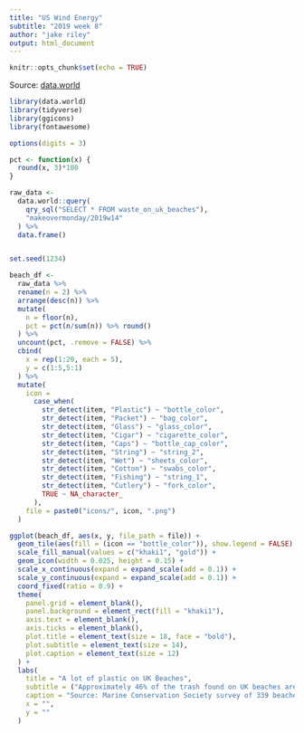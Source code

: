 ```yaml
---
title: "US Wind Energy"
subtitle: "2019 week 8"
author: "jake riley"
output: html_document
---
```


```r
knitr::opts_chunk$set(echo = TRUE)
```

Source: [data.world](https://data.world/makeovermonday/2019w14)

```r
library(data.world)
library(tidyverse)
library(ggicons)
library(fontawesome)

options(digits = 3)

pct <- function(x) {
  round(x, 3)*100
}

raw_data <-
  data.world::query(
    qry_sql("SELECT * FROM waste_on_uk_beaches"),
    "makeovermonday/2019w14"
  ) %>% 
  data.frame()


set.seed(1234)

beach_df <-
  raw_data %>%
  rename(n = 2) %>% 
  arrange(desc(n)) %>% 
  mutate(
    n = floor(n),
    pct = pct(n/sum(n)) %>% round()
  ) %>% 
  uncount(pct, .remove = FALSE) %>% 
  cbind(
    x = rep(1:20, each = 5),
    y = c(1:5,5:1)
  ) %>%
  mutate(
    icon =
      case_when(
        str_detect(item, "Plastic") ~ "bottle_color",
        str_detect(item, "Packet") ~ "bag_color",
        str_detect(item, "Glass") ~ "glass_color",
        str_detect(item, "Cigar") ~ "cigarette_color",
        str_detect(item, "Caps") ~ "bottle_cap_color",
        str_detect(item, "String") ~ "string_2",
        str_detect(item, "Wet") ~ "sheets_color",
        str_detect(item, "Cotton") ~ "swabs_color",
        str_detect(item, "Fishing") ~ "string_1",
        str_detect(item, "Cutlery") ~ "fork_color",
        TRUE ~ NA_character_
      ),
    file = paste0("icons/", icon, ".png")
  )

ggplot(beach_df, aes(x, y, file_path = file)) +
  geom_tile(aes(fill = (icon == "bottle_color")), show.legend = FALSE) +
  scale_fill_manual(values = c("khaki1", "gold")) +
  geom_icon(width = 0.025, height = 0.15) +
  scale_x_continuous(expand = expand_scale(add = 0.1)) +
  scale_y_continuous(expand = expand_scale(add = 0.1)) +
  coord_fixed(ratio = 0.9) +
  theme(
    panel.grid = element_blank(),
    panel.background = element_rect(fill = "khaki1"),
    axis.text = element_blank(),
    axis.ticks = element_blank(),
    plot.title = element_text(size = 18, face = "bold"),
    plot.subtitle = element_text(size = 14),
    plot.caption = element_text(size = 12)
  ) +
  labs(
    title = "A lot of plastic on UK Beaches",
    subtitle = ("Approximately 46% of the trash found on UK beaches are pieces of plastic. \nPackets, glass, cigaretes, bottle caps, string, wet wipes, cotton swabs, fishing line, and cutlery/straws make up the remaining 54%."),
    caption = "Source: Marine Conservation Society survey of 339 beaches (2017)",
    x = "",
    y = ""
  )

```
